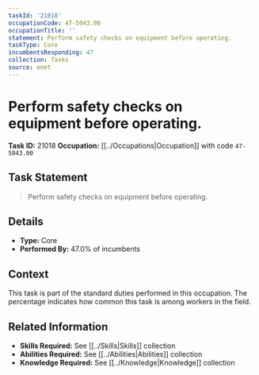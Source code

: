 ```yaml
---
taskId: '21018'
occupationCode: 47-5043.00
occupationTitle: ''
statement: Perform safety checks on equipment before operating.
taskType: Core
incumbentsResponding: 47
collection: Tasks
source: onet
---
```

# Perform safety checks on equipment before operating.

**Task ID:** 21018
**Occupation:** [[../Occupations|Occupation]] with code `47-5043.00`

## Task Statement

> Perform safety checks on equipment before operating.

## Details

- **Type:** Core
- **Performed By:** 47.0% of incumbents

## Context

This task is part of the standard duties performed in this occupation. The percentage indicates how common this task is among workers in the field.

## Related Information

- **Skills Required:** See [[../Skills|Skills]] collection
- **Abilities Required:** See [[../Abilities|Abilities]] collection
- **Knowledge Required:** See [[../Knowledge|Knowledge]] collection
